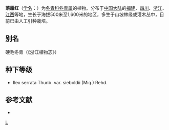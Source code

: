 {{Speciesbox 
| genus = Ilex
| species = serrata
| authority = Thunb.
}}

'''落霜红'''（[[学名|学名]]：{{lang|la|''Ilex serrata''}}）为[[冬青科|冬青科]][[冬青属|冬青属]]的植物。分布于[[中国大陆|中国大陆]]的[[福建|福建]]、[[四川|四川]]、[[浙江|浙江]]、[[江西|江西]]等地，生长于海拔500米至1,600米的地区，多生于山坡林缘或灌木丛中，目前已由人工引种栽培。

== 别名 ==
硬毛冬青（《浙江植物志》）

== 种下等级 ==
* Ilex serrata Thunb. var. sieboldii (Miq.) Rehd.

== 参考文献 ==
<div class="references-small">
* {{cite web| url =http://www.bioinfo.cn/db05/KmzwSpecies.php?action=view&id=14210| title =落霜红| work =《中国高等植物数据库全库》| publisher =中国科学院微生物研究所| author =昆明植物研究所| accessdate =2009-02-24| deadurl =yes| archiveurl =https://web.archive.org/web/20160305084245/http://www.bioinfo.cn/db05/KmzwSpecies.php?action=view&id=14210| archivedate =2016-03-05}}
</div>
{{Commons category|Ilex serrata}}
{{Taxonbar|from=Q5360082}}

[[Category:冬青属|L]]


{{植物小作品}}